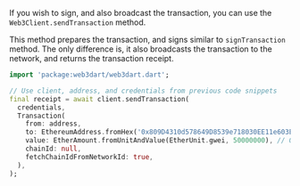 If you wish to sign, and also broadcast the transaction, you can use the
`Web3Client.sendTransaction` method.

This method prepares the transaction, and signs similar to `signTransaction` method. The only
difference is, it also broadcasts the transaction to the network, and returns the transaction
receipt.

```dart
import 'package:web3dart/web3dart.dart';

// Use client, address, and credentials from previous code snippets
final receipt = await client.sendTransaction(
  credentials,
  Transaction(
    from: address,
    to: EthereumAddress.fromHex('0x809D4310d578649D8539e718030EE11e603Ee8f3'),
    value: EtherAmount.fromUnitAndValue(EtherUnit.gwei, 50000000), // 0.05 ETH
    chainId: null,
    fetchChainIdFromNetworkId: true,
  ),
);
```
